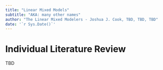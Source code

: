 ```yaml
---
title: "Linear Mixed Models"
subtitle: "AKA: many other names"
author: "The Linear Mixed Modelers - Joshua J. Cook, TBD, TBD, TBD"
date: '`r Sys.Date()`'
---
```


# Individual Literature Review

TBD
